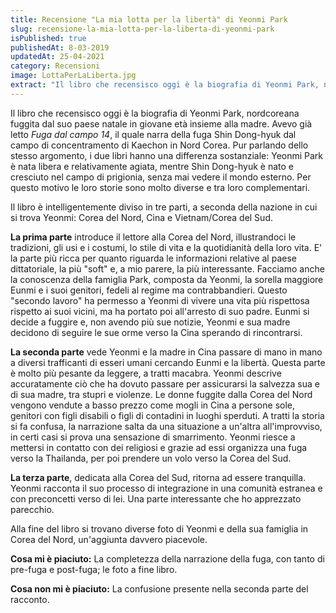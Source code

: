 ```yaml
---
title: Recensione "La mia lotta per la libertà" di Yeonmi Park
slug: recensione-la-mia-lotta-per-la-liberta-di-yeonmi-park
isPublished: true
publishedAt: 8-03-2019
updatedAt: 25-04-2021
category: Recensioni
image: LottaPerLaLiberta.jpg
extract: "Il libro che recensisco oggi è la biografia di Yeonmi Park, nordcoreana fuggita dal suo paese natale in giovane età insieme alla madre. Avevo già letto Fuga dal campo 14, il quale narra della fuga Shin Dong-hyuk dal campo di concentramento di Kaechon in Nord Corea. Pur parlando dello stesso argomento, i due libri hanno una differenza sostanziale: Yeonmi Park è nata libera e relativamente agiata, mentre Shin Dong-hyuk è nato e cresciuto nel campo di prigionia, senza mai vedere il mondo esterno. Per questo motivo le loro storie sono molto diverse e tra loro complementari."
---
```


<Book slug="la-mia-lotta-per-la-liberta" />

Il libro che recensisco oggi è la biografia di Yeonmi Park, nordcoreana fuggita dal suo paese natale in giovane età insieme alla madre. Avevo già letto _Fuga dal campo 14_, il quale narra della fuga Shin Dong-hyuk dal campo di concentramento di Kaechon in Nord Corea. Pur parlando dello stesso argomento, i due libri hanno una differenza sostanziale: Yeonmi Park è nata libera e relativamente agiata, mentre Shin Dong-hyuk è nato e cresciuto nel campo di prigionia, senza mai vedere il mondo esterno. Per questo motivo le loro storie sono molto diverse e tra loro complementari.

Il libro è intelligentemente diviso in tre parti, a seconda della nazione in cui si trova Yeonmi: Corea del Nord, Cina e Vietnam/Corea del Sud.

**La prima parte** introduce il lettore alla Corea del Nord, illustrandoci le tradizioni, gli usi e i costumi, lo stile di vita e la quotidianità della loro vita. E' la parte più ricca per quanto riguarda le informazioni relative al paese dittatoriale, la più "soft" e, a mio parere, la più interessante. Facciamo anche la conoscenza della famiglia Park, composta da Yeonmi, la sorella maggiore Eunmi e i suoi genitori, fedeli al regime ma contrabbandieri. Questo "secondo lavoro" ha permesso a Yeonmi di vivere una vita più rispettosa rispetto ai suoi vicini, ma ha portato poi all'arresto di suo padre. Eunmi si decide a fuggire e, non avendo più sue notizie, Yeonmi e sua madre decidono di seguire le sue orme verso la Cina sperando di rincontrarsi.

**La seconda parte** vede Yeonmi e la madre in Cina passare di mano in mano a diversi trafficanti di esseri umani cercando Eunmi e la libertà. Questa parte è molto più pesante da leggere, a tratti macabra. Yeonmi descrive accuratamente ciò che ha dovuto passare per assicurarsi la salvezza sua e di sua madre, tra stupri e violenze. Le donne fuggite dalla Corea del Nord vengono vendute a basso prezzo come mogli in Cina a persone sole, genitori con figli disabili o figli di contadini in luoghi sperduti. A tratti la storia si fa confusa, la narrazione salta da una situazione a un'altra all'improvviso, in certi casi si prova una sensazione di smarrimento. Yeonmi riesce a mettersi in contatto con dei religiosi e grazie ad essi organizza una fuga verso la Thailanda, per poi prendere un volo verso la Corea del Sud.

**La terza parte**, dedicata alla Corea del Sud, ritorna ad essere tranquilla. Yeonmi racconta il suo processo di integrazione in una comunità estranea e con preconcetti verso di lei. Una parte interessante che ho apprezzato parecchio.

Alla fine del libro si trovano diverse foto di Yeonmi e della sua famiglia in Corea del Nord, un'aggiunta davvero piacevole.

**Cosa mi è piaciuto:** La completezza della narrazione della fuga, con tanto di pre-fuga e post-fuga; le foto a fine libro.

**Cosa non mi è piaciuto:** La confusione presente nella seconda parte del racconto.
